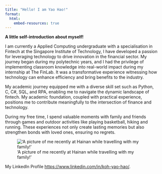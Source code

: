 ```yaml
---
title: "Hello! I am Yao Hao!"
format:
  html:
    embed-resources: true
---
```

**A little self-introduction about myself!**

I am currently a Applied Computing undergraduate with a specialisation in Fintech at the Singapore Institute of Technology, I have developed a passion for leveraging technology to drive innovation in the financial sector. My journey began during my polytechnic years, and I had the privilege of implementing classroom knowledge into real-world impact during my internship at The FinLab. It was a transformative experience witnessing how technology can enhance efficiency and bring benefits to the industry.

My academic journey equipped me with a diverse skill set such as Python, C, C#, SQL, and RPA, enabling me to navigate the dynamic landscape of fintech. My academic foundation, coupled with practical experience, positions me to contribute meaningfully to the intersection of finance and technology.

During my free time, I spend valuable moments with family and friends through games and outdoor activities like playing basketball, hiking and running. These experiences not only create lasting memories but also strengthen bonds with loved ones, ensuring no regrets.

!['A picture of me recently at Hainan while travelling with my family!'](images/gopro.jpg){fig-align="center"}

My LinkedIn Profile <https://www.linkedin.com/in/koh-yao-hao/>.


